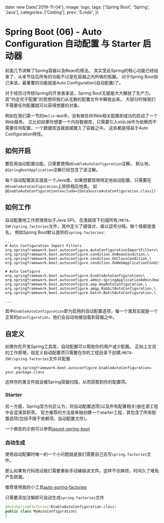 
  date: new Date('2019-11-04'),
  image: logo,
  tags: ['Spring Boot', 'Spring', 'Java'],
  categories: ['Coding'],
  prev: '5.mdx',
})

# Spring Boot (06) - Auto Configuration 自动配置 与 Starter 启动器

前面几节讲解了Spring容器以及Bean的用法。
其实至此Spring的核心功能已经结束了，从本节往后所有的功能不过是在容器之内所做的拓展。
对于Spring Boot自己来说，最重要的功能就是Auto Configuration(自动配置)了。

对于经历过传统Spring的开发者来说，Spring Boot无疑是大大解放了生产力。
其"约定优于配置"的思想将我们从无数的配置文件中解放出来。
大部分时候我们不需要任何配置就可以获得想要的对象。

例如在我们第一节的`Hello-Web`中，没有做任何Web相关配置却成功的启动了一个Web服务。
又比如如果你想要一个内存数据库，只需要引入`HSQLDB`作为依赖而不需要任何配置，一个数据库连接就被置入了容器之中。
这些都是得益于Auto Configuration特性。

## 如何开启

要启用自动配置功能，只需要使用`@EnableAutoConfiguration`注解。
默认地，`@SpringBootApplication`注解已经包含了该注解。

每个自动配置其实就是一个Java类，如果想要禁用特定地自动配置，只需要在`@EnableAutoConfiguration`上排除相应地类。
如`@EnableAutoConfiguration(exclude={DataSourceAutoConfiguration.class})`

## 如何工作

自动配置地工作原理类似于Java SPI。
在类路径下扫描所有`/META-INF/spring.factories`文件，其中定义了键值对，值以逗号分隔，每个值都是类名，
例如Spring Boot默认提供的`spring.factories`:

```properties
...
# Auto Configuration Import Filters
org.springframework.boot.autoconfigure.AutoConfigurationImportFilter=\
org.springframework.boot.autoconfigure.condition.OnBeanCondition,\
org.springframework.boot.autoconfigure.condition.OnClassCondition,\
org.springframework.boot.autoconfigure.condition.OnWebApplicationCondition

# Auto Configure
org.springframework.boot.autoconfigure.EnableAutoConfiguration=\
org.springframework.boot.autoconfigure.admin.SpringApplicationAdminJmxAutoConfiguration,\
org.springframework.boot.autoconfigure.aop.AopAutoConfiguration,\
org.springframework.boot.autoconfigure.amqp.RabbitAutoConfiguration,\
org.springframework.boot.autoconfigure.batch.BatchAutoConfiguration,\
 
...
```

其中`EnableAutoConfiguration`即为启用的自动配置选项，每一个类其实就是一个正常的`@Configuration`，他们会自动地被加载到容器之中。

## 自定义

如果你在开发Spring工具库，自动配置可以帮助你的用户减少配置。
正如上文说的工作原理，自定义自动配置项只需要在你的工程目录下创建`/META-INF/spring.factories`文件并配置

```text
    org.springframework.boot.autoconfigure.EnableAutoConfiguration= your.package.class
```

这样你的类文件就会被Spring容器扫描，从而获取到你的配置项。

### Starter

另一方面，Spring官方社区认为，将自动配置选项(以及所有配置相关)放在源工程中会混淆其职责。
官方推荐的方法是单独创建一个starter工程，其包含了所有配置选项(包括不限于依赖项、自动配置文件)。

一个典型的示例可以参照[jasypt-spring-boot](https://github.com/ulisesbocchio/jasypt-spring-boot)

### 自动生成

使用自动配置时唯一的一个小问题就是我们需要自己去写`spring.factories`文件。

那么如果有代码改动我们需要重新手动编辑该文件。这样不仅麻烦，时间久了难免产生疏漏。

推荐使用我的小工具[auto-spring-factories](https://github.com/XDean/auto-spring-factories)

只需要添加注解即可自动生成`spring.factories`文件

```java
@AutoSpringFactories(EnableAutoConfiguration.class)
public class MyAutoConfiguration{
}
```